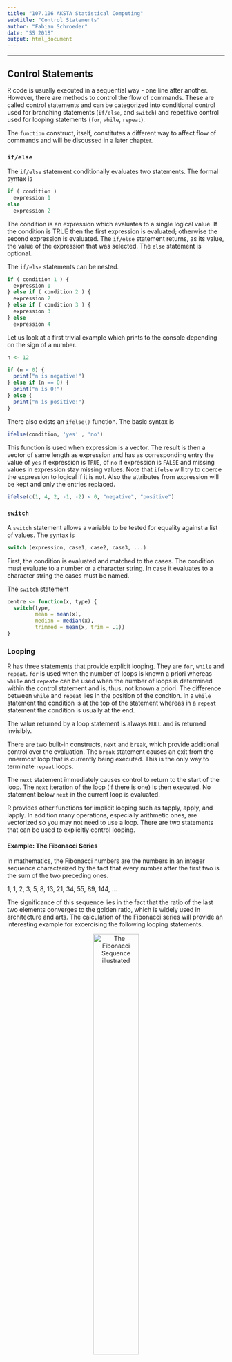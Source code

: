 ```yaml
---
title: "107.106 AKSTA Statistical Computing"
subtitle: "Control Statements"
author: "Fabian Schroeder"
date: "SS 2018"
output: html_document
---
```


***

## Control Statements

R code is usually executed in a sequential way - one line after another. However, there are methods to control the flow of commands. These are called control statements and can be categorized into conditional control used for branching statements (`if/else`, and `switch`) and repetitive control used for looping statements (`for`, `while`, `repeat`).

The `function` construct, itself, constitutes a different way to affect flow of commands and will be discussed in a later chapter. 

### `if/else`

The `if/else` statement conditionally evaluates two statements. The formal syntax is

```r
if ( condition )
  expression 1
else
  expression 2

```

The condition is an expression which evaluates to a single logical value. 
If the condition is TRUE then the first expression is evaluated; otherwise the second expression is evaluated. The `if/else` statement returns,
as its value, the value of the expression that was selected. The `else` statement is optional. 

The `if/else` statements can be nested.

```r
if ( condition 1 ) {
  expression 1
} else if ( condition 2 ) {
  expression 2
} else if ( condition 3 ) {
  expression 3
} else
  expression 4

```

Let us look at a first trivial example which prints to the console depending on the sign of a number.

```r
n <- 12

if (n < 0) {
  print("n is negative!")
} else if (n == 0) {
  print("n is 0!") 
} else {
  print("n is positive!")
}

```

There also exists an `ifelse()` function. The basic syntax is
```r
ifelse(condition, 'yes' , 'no')
```
This function is used when expression is a vector. The result is then a vector of same length as expression and has as corresponding entry the value of `yes` if expression is `TRUE`, of `no` if expression is `FALSE` and missing values in expression stay missing values. Note that `ifelse` will try to coerce the expression to logical if it is not. Also the attributes from expression will be kept and only the entries replaced.

```r
ifelse(c(1, 4, 2, -1, -2) < 0, "negative", "positive")

```


### `switch`

A `switch` statement allows a variable to be tested for equality against a list of values. 
The syntax is
```r
switch (expression, case1, case2, case3, ...)
```
First, the condition is evaluated and matched to the cases. The condition must evaluate to a number or a character string. In case it evaluates to a character string the cases must be named. 

The `switch` statement  

```r
centre <- function(x, type) {
  switch(type,
         mean = mean(x),
         median = median(x),
         trimmed = mean(x, trim = .1))
}

```


### Looping

R has three statements that provide explicit looping. They are `for`, `while` and `repeat`. `for` is used
when the number of loops is known a priori whereas `while` and `repeate` can be used when the number of 
loops is determined within the control statement and is, thus, not known a priori. The difference between `while`
and `repeat` lies in the position of the condtion. In a `while` statement the condition is at the top of the statement
whereas in a `repeat` statement the condition is usually at the end.

The value returned by a loop statement is always `NULL` and is returned invisibly.

There are two built-in constructs, `next` and `break`, which provide additional control over the evaluation. 
The `break` statement causes an exit from the innermost loop that is currently being
executed. This is the only way to terminate `repeat` loops. 

The `next` statement immediately causes control to return to the start of the loop.
The `next` iteration of the loop (if there is one) is then executed. No statement below `next` in
the current loop is evaluated.

R provides other functions for implicit looping such as tapply, apply, and lapply. In addition
many operations, especially arithmetic ones, are vectorized so you may not need to use a loop.
There are two statements that can be used to explicitly control looping. 

#### Example: The Fibonacci Series

In mathematics, the Fibonacci numbers are the numbers in an integer sequence characterized by the fact that every number after the first two is the sum of the two preceding ones.

1, 1, 2, 3, 5, 8, 13, 21, 34, 55, 89, 144, ...

The significance of this sequence lies in the fact that the ratio of the last two elements converges to the golden ratio, which is widely used in architecture and arts. The calculation of the Fibonacci series will provide an interesting example for excercising the following looping statements.

<center> ![The Fibonacci Sequence illustrated](/home/Fabian/Desktop/StatComp/figures/fibo.png){width=50%} </center>


### `for`

The syntax of the for loop is

``` r
for ( variable in sequence )
 {
  expression
 }
```

where `sequence` can be either a vector or a list. For each element in `sequence` the variable name is
set to the value of that element and the expressions are evaluated. A side effect is that the variable
name still exists after the loop has concluded and it has the value of the last element of vector
that the loop was evaluated for.

```r
for (i in seq(1:10)) {
  print(i)
  if (i %% 5 ==0 ) break
}
  
```

> Excercise 1 : Calculate the n-th element of the Fibonacci series using the for() loop

```r
fibo <- vector(mode = "numeric", length = n)
fibo[1] <- 1
fibo[2] <- 1

for (i in 3:n) {
  fibo[i] <- fibo[i-1] + fibo[i-2]
}
```


### `while`

The while statement is very similar to the repeat statement. The syntax of the while loop is
```r
while ( condition ) expression
```

where the `expression` is evaluated if the value of the condition is `TRUE`. This process
continues until `condition` evaluates to `FALSE`. Thus, in order to avoid infinite looping the 
condition must be modified during each run of the expressions.

Let us look at a trivial example which prints all integers smaller than 6.

```r
i <- 1

while(i < 6) {
  print(i)
  i <- i + 1
}

```

> Excercise 2 : Calculate the largest Fibonacci number smaller than 1000 using the while() loop. Since 
it is not a priori clear how many Fibonacci numbers under 1000 there are, this is a good example
for the use of the `while` loop.

```r

fibo.new <- c(1,1)

while (fibo.new[2] < 1000) {
  fibo.old <- fibo.new
  fibo.new[1] <- fibo.old[2]
  fibo.new[2] <- fibo.old[1] + fibo.old[2]
}

fibo.new[1]

```


### `repeat`

The `repeat` statement causes repeated evaluation of the body until a break is specifically requested.
This means that you need to be careful when using repeat because of the danger of an infinite loop. The syntax of the repeat loop is

```r
repeat expression
```

When using `repeat`, expression must be a grouped expression. You need to both perform some
computation and test whether or not to break from the loop. This usually requires at least two expressions.

```r
i <- 1
repeat {
  print(i)
  i <- i + 1
  if (i == 6) break
}

```

> Excercise 3 : Calculate the largest Fibonacci number smaller than 1000 using the repeat() loop.

```r
fibo.new <- c(1,1)

repeat {
  fibo.old <- fibo.new
  fibo.new[1] <- fibo.old[2]
  fibo.new[2] <- fibo.old[1] + fibo.old[2]
  if (fibo.new[2] > 1000) break
}

fibo.new[1]

```






